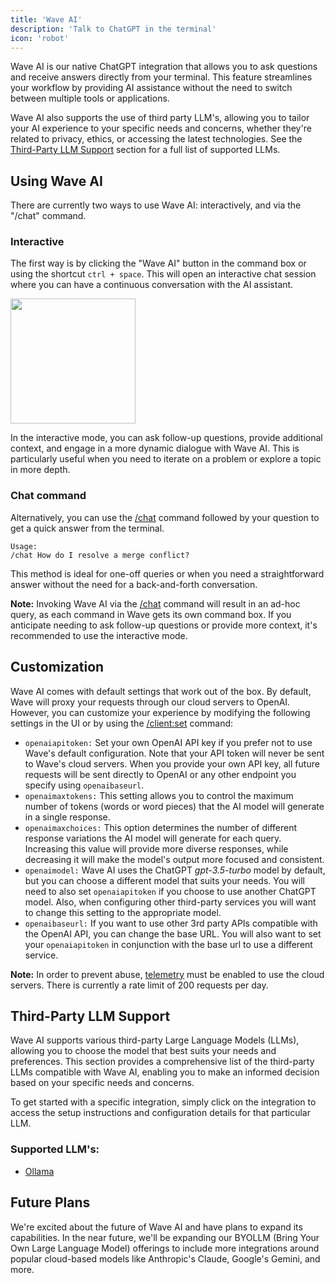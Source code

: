 ```yaml
---
title: 'Wave AI'
description: 'Talk to ChatGPT in the terminal'
icon: 'robot'
---
```


Wave AI is our native ChatGPT integration that allows you to ask questions and receive answers directly from your terminal. This feature streamlines your workflow by providing AI assistance without the need to switch between multiple tools or applications.

Wave AI also supports the use of third party LLM's, allowing you to tailor your AI experience to your specific needs and concerns, whether they're related to privacy, ethics, or accessing the latest technologies. See the [Third-Party LLM Support](#third-party-llm-support) section for a full list of supported LLMs.

## Using Wave AI
​There are currently two ways to use Wave AI: interactively, and via the "/chat" command.

### Interactive

The first way is by clicking the "Wave AI" button in the command box or using the shortcut `ctrl + space`. This will open an interactive chat session where you can have a continuous conversation with the AI assistant.

<img height="200" src="/images/waveai.gif" />

In the interactive mode, you can ask follow-up questions, provide additional context, and engage in a more dynamic dialogue with Wave AI. This is particularly useful when you need to iterate on a problem or explore a topic in more depth.

### Chat command
Alternatively, you can use the [/chat](/reference/slashcommands#chat) command followed by your question to get a quick answer from the terminal.
```
Usage:
/chat How do I resolve a merge conflict?
```

This method is ideal for one-off queries or when you need a straightforward answer without the need for a back-and-forth conversation.

**Note:** Invoking Wave AI via the [/chat](/reference/slashcommands#chat) command will result in an ad-hoc query, as each command in Wave gets its own command box. If you anticipate needing to ask follow-up questions or provide more context, it's recommended to use the interactive mode.

## Customization

Wave AI comes with default settings that work out of the box. By default, Wave will proxy your requests through our cloud servers to OpenAI. However, you can customize your experience by modifying the following settings in the UI or by using the [/client:set](/reference/slashcommands#client-set) command:

- `openaiapitoken:` Set your own OpenAI API key if you prefer not to use Wave's default configuration. Note that your API token will never be sent to Wave's cloud servers. When you provide your own API key, all future requests will be sent directly to OpenAI or any other endpoint you specify using `openaibaseurl`.
- `openaimaxtokens:` This setting allows you to control the maximum number of tokens (words or word pieces) that the AI model will generate in a single response.
- `openaimaxchoices:` This option determines the number of different response variations the AI model will generate for each query. Increasing this value will provide more diverse responses, while decreasing it will make the model's output more focused and consistent.
- `openaimodel:` Wave AI uses the ChatGPT *gpt-3.5-turbo* model by default, but you can choose a different model that suits your needs. You will need to also set `openaiapitoken` if you choose to use another ChatGPT model. Also, when configuring other third-party services you will want to change this setting to the appropriate model.
- `openaibaseurl:` If you want to use other 3rd party APIs compatible with the OpenAI API, you can change the base URL. You will also want to set your `openaiapitoken` in conjunction with the base url to use a different service.

**Note:** In order to prevent abuse, [telemetry](/reference/telemetry) must be enabled to use the cloud servers. There is currently a rate limit of 200 requests per day.

## Third-Party LLM Support
Wave AI supports various third-party Large Language Models (LLMs), allowing you to choose the model that best suits your needs and preferences. This section provides a comprehensive list of the third-party LLMs compatible with Wave AI, enabling you to make an informed decision based on your specific needs and concerns.

To get started with a specific integration, simply click on the integration to access the setup instructions and configuration details for that particular LLM.

### Supported LLM's:
* [Ollama](/features/supportedLLMs/ollama)


## Future Plans
We're excited about the future of Wave AI and have plans to expand its capabilities. In the near future, we'll be expanding our BYOLLM (Bring Your Own Large Language Model) offerings to include more integrations around popular cloud-based models like Anthropic's Claude, Google's Gemini, and more.